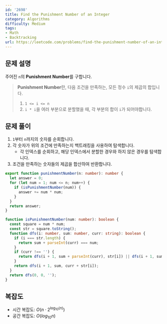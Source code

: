 ```yaml
---
id: '2698'
title: Find the Punishment Number of an Integer
category: Algorithms
difficulty: Medium
tags:
- Math
- Backtracking
url: https://leetcode.com/problems/find-the-punishment-number-of-an-integer
---
```


## 문제 설명

주어진 `n`의 **Punishment Number**를 구합니다.

> **Punishment Number**란, 다음 조건을 만족하는, 모든 정수 `i`의 제곱의 합입니다.
>
> 1. `1 <= i <= n`
> 2. `i * i`을 여러 부분으로 분할했을 때, 각 부분의 합이 `i`가 되어야합니다.

## 문제 풀이

1. `1`부터 `n`까지의 숫자를 순회합니다.
2. 각 숫자가 위의 조건에 만족하는지 백트래킹을 사용하여 탐색합니다.
   - 각 인덱스를 순회하고, 해당 인덱스에서 분할한 경우와 하지 않은 경우를 탐색합니다.
3. 조건을 만족하는 숫자들의 제곱을 합산하여 반환합니다.

```typescript filename="solution.ts" copy
export function punishmentNumber(n: number): number {
  let answer = 0;
  for (let num = 1; num <= n; num++) {
    if (isPunishmentNumber(num)) {
      answer += num * num;
    }
  }
  return answer;
}

function isPunishmentNumber(num: number): boolean {
  const square = num * num;
  const str = square.toString();
  function dfs(i: number, sum: number, curr: string): boolean {
    if (i === str.length) {
      return sum + parseInt(curr) === num;
    }
    if (curr !== '') {
      return dfs(i + 1, sum + parseInt(curr), str[i]) || dfs(i + 1, sum, curr + str[i]);
    }
    return dfs(i + 1, sum, curr + str[i]);
  }
  return dfs(0, 0, '');
}
```

## 복잡도

- 시간 복잡도: $O(n \cdot 2^{\log_{10}(n)})$
- 공간 복잡도: $O(log_{10} n)$

